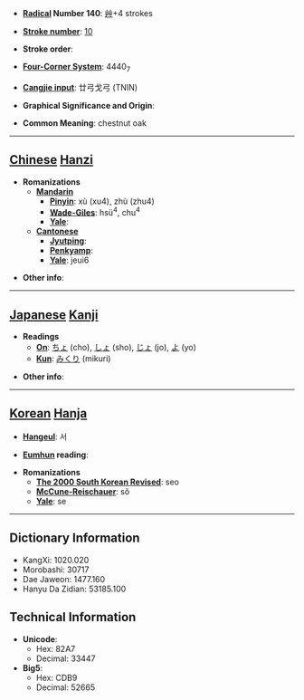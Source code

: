 * '''[[Wiktionary:Chinese radical index| Radical]] Number 140''': [[Wiktionary:Chinese radical index 艸|艸]]+4 strokes

* '''[[Wiktionary:Chinese total strokes index|Stroke number]]''': [[Wiktionary:Chinese total strokes index 10|10]]

* '''Stroke order''': 

* '''[[Wiktionary:Chinese four corner index|Four-Corner System]]''': 4440<sub>7</sub>

* '''[[Wiktionary:Chinese Cangjie index|Cangjie input]]''': 廿弓戈弓 (TNIN)

* '''Graphical Significance and Origin''': 

* '''Common Meaning''': chestnut oak

----

== [[Chinese]] [[Hanzi]] ==

* '''Romanizations'''
** '''[[Mandarin]]'''
*** '''[[Pinyin]]''': xù (xu4), zhù (zhu4)
*** '''[[Wade-Giles]]''': hsü<sup>4</sup>, chu<sup>4</sup>
*** '''[[Yale]]''': 
** '''[[Cantonese]]'''
*** '''[[Jyutping]]''':
*** '''[[Penkyamp]]''': 
*** '''[[Yale]]''': jeui6

* '''Other info''': 

----

== [[Japanese]] [[Kanji]] ==

* '''Readings'''
** '''[[On]]''': [[ちょ]] (cho), [[しょ]] (sho), [[じょ]] (jo), [[よ]] (yo)
** '''[[Kun]]''': [[みくり]] (mikuri)

* '''Other info''':  

----

== [[Korean]] [[Hanja]] ==

* '''[[Hangeul]]''': 서

* '''[[Eumhun]] reading''': 

* '''Romanizations'''
** '''[[The 2000 South Korean Revised Romanization|The 2000 South Korean Revised]]''': seo
** '''[[McCune-Reischauer]]''': sŏ
** '''[[Yale]]''': se

----

== Dictionary Information ==

* KangXi: 1020.020
* Morobashi: 30717
* Dae Jaweon: 1477.160
* Hanyu Da Zidian: 53185.100

== Technical Information ==

* '''Unicode''':
** Hex: 82A7
** Decimal: 33447
* '''Big5''':
** Hex: CDB9
** Decimal: 52665
